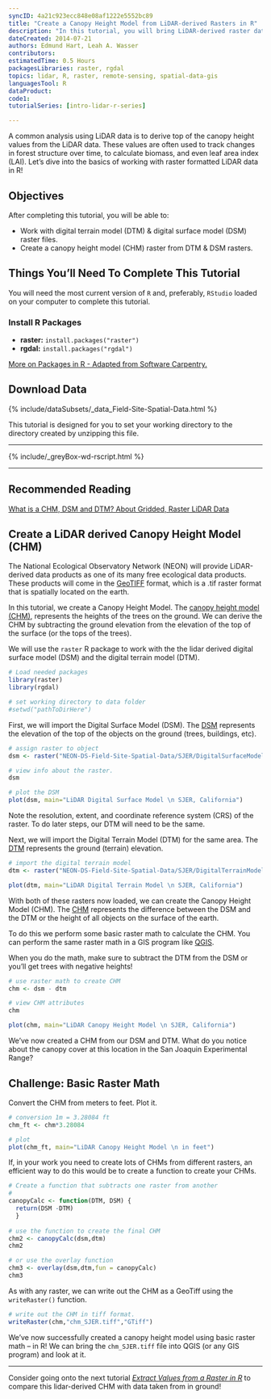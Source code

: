 ```yaml
---
syncID: 4a21c923ecc848e08af1222e5552bc89
title: "Create a Canopy Height Model from LiDAR-derived Rasters in R"
description: "In this tutorial, you will bring LiDAR-derived raster data (DSM and DTM) into R to create a  canopy height model (CHM)."
dateCreated: 2014-07-21
authors: Edmund Hart, Leah A. Wasser
contributors:
estimatedTime: 0.5 Hours
packagesLibraries: raster, rgdal
topics: lidar, R, raster, remote-sensing, spatial-data-gis
languagesTool: R
dataProduct:
code1:
tutorialSeries: [intro-lidar-r-series]

---
```



A common analysis using LiDAR data is to derive top of the canopy height values 
from the LiDAR data. These values are often used to track changes in forest 
structure over time, to calculate biomass, and even leaf area index (LAI). Let's 
dive into the basics of working with raster formatted LiDAR data in R! 

<div id="objectives" markdown="1">

## Objectives

After completing this tutorial, you will be able to:

* Work with digital terrain model (DTM) & digital surface model (DSM) raster files. 
* Create a canopy height model (CHM) raster from DTM & DSM rasters. 

 
## Things You’ll Need To Complete This Tutorial
You will need the most current version of `R` and, preferably, `RStudio` loaded 
on your computer to complete this tutorial.

### Install R Packages

* **raster:** `install.packages("raster")`
* **rgdal:** `install.packages("rgdal")`

[More on Packages in R - Adapted from Software Carpentry.]({{site.baseurl}}/R/Packages-In-R/)

## Download Data
{% include/dataSubsets/_data_Field-Site-Spatial-Data.html %}

This tutorial is designed for you to set your working directory to the directory
created by unzipping this file.

****

{% include/_greyBox-wd-rscript.html %}

***

## Recommended Reading
<a href="{{ site.baseurl }}/remote-sensing/2_LiDAR-Data-Concepts_Activity2/">
What is a CHM, DSM and DTM? About Gridded, Raster LiDAR Data</a>

</div>

## Create a LiDAR derived Canopy Height Model (CHM)

The National Ecological Observatory Network (NEON) will provide LiDAR-derived 
data products as one of its many free ecological data products. These products 
will come in the 
[GeoTIFF](http://trac.osgeo.org/geotiff/ "geotiff (read more)") 
format, which is a .tif raster format that is spatially located on the earth. 

In this tutorial, we create a Canopy Height Model. The 
[canopy height model (CHM)]({{ site.baseurl }}/remote-sensing/2_LiDAR-Data-Concepts_Activity2/),
represents the heights of the trees on the ground. We can derive the CHM 
by subtracting the ground elevation from the elevation of the top of the surface 
(or the tops of the trees). 

We will use the `raster` R package to work with the the lidar derived digital 
surface model (DSM) and the digital terrain model (DTM). 

```r

# Load needed packages
library(raster)
library(rgdal)

# set working directory to data folder
#setwd("pathToDirHere")
```

First, we will import the Digital Surface Model (DSM). The 
[DSM]({{ base.url }}/remote-sensing/2_LiDAR-Data-Concepts_Activity2/)
represents the elevation of the top of the objects on the ground (trees, 
buildings, etc).

```r

# assign raster to object
dsm <- raster("NEON-DS-Field-Site-Spatial-Data/SJER/DigitalSurfaceModel/SJER2013_DSM.tif")

# view info about the raster.
dsm

# plot the DSM
plot(dsm, main="LiDAR Digital Surface Model \n SJER, California")

```

Note the resolution, extent, and coordinate reference system (CRS) of the raster. 
To do later steps, our DTM will need to be the same. 

Next, we will import the Digital Terrain Model (DTM) for the same area. The 
[DTM]({{ base.url }} /remote-sensing/2_LiDAR-Data-Concepts_Activity2/)
represents the ground (terrain) elevation.

```r

# import the digital terrain model
dtm <- raster("NEON-DS-Field-Site-Spatial-Data/SJER/DigitalTerrainModel/SJER2013_DTM.tif")

plot(dtm, main="LiDAR Digital Terrain Model \n SJER, California")

```

With both of these rasters now loaded, we can create the Canopy Height Model 
(CHM). The 
[CHM ]({{ base.url }} /remote-sensing/2_LiDAR-Data-Concepts_Activity2/)
represents the difference between the DSM and the DTM or the height of all objects
on the surface of the earth. 

To do this we perform some basic raster math to calculate the CHM. You can 
perform the same raster math in a GIS program like 
[QGIS](http://www.qgis.org/en/site/ "QGIS").

When you do the math, make sure to subtract the DTM from the DSM or you'll get 
trees with negative heights!

```r

# use raster math to create CHM
chm <- dsm - dtm

# view CHM attributes
chm

plot(chm, main="LiDAR Canopy Height Model \n SJER, California")

```

We've now created a CHM from our DSM and DTM. What do you notice about the 
canopy cover at this location in the San Joaquin Experimental Range? 

<div id="challenge" markdown="1">
## Challenge: Basic Raster Math 

Convert the CHM from meters to feet. Plot it. 
</div>

```r
# conversion 1m = 3.28084 ft
chm_ft <- chm*3.28084

# plot 
plot(chm_ft, main="LiDAR Canopy Height Model \n in feet")

```

If, in your work you need to create lots of CHMs from different rasters, an 
efficient way to do this would be to create a function to create your CHMs. 

```r
# Create a function that subtracts one raster from another
# 
canopyCalc <- function(DTM, DSM) {
  return(DSM -DTM)
  }
    
# use the function to create the final CHM
chm2 <- canopyCalc(dsm,dtm)
chm2

# or use the overlay function
chm3 <- overlay(dsm,dtm,fun = canopyCalc) 
chm3 

```

As with any raster, we can write out the CHM as a GeoTiff using the 
`writeRaster()` function. 

```r
# write out the CHM in tiff format. 
writeRaster(chm,"chm_SJER.tiff","GTiff")

```

We've now successfully created a canopy height model using basic raster math -- in 
R! We can bring the `chm_SJER.tiff` file into QGIS (or any GIS program) and look 
at it. 

***

Consider going onto the next tutorial 
<a href="{{ site.baseurl }}/R/extract-raster-data-R/" target="_blank">*Extract Values from a Raster in R*</a> to compare this lidar-derived CHM with data taken from in ground!

